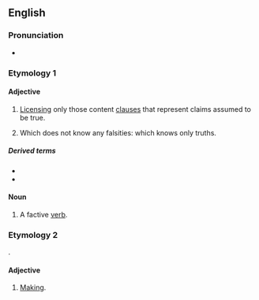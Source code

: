 ==English==

===Pronunciation===
* {{rhymes|en|æktɪv|s=2}}

===Etymology 1===
{{suffix|en|fact|ive}}

====Adjective====
{{examples|sense=grammar|
* Lord Kelvin did not ''reveal'' that heavier-than-air flying machines were impossible; he mistakenly believed it.
*: The verb ''reveal'' is '''factive'''.
* Lord Kelvin ''revealed'' that he considered heavier-than-air flying machines to be impossible.
*: The object of the '''factive''' verb ''reveal'', in this case, is a true statement about his mistaken belief.
}}
{{en-adj|-}}

# {{lb|en|grammar|of a verb}} [[license|Licensing]] only those content [[clause]]s that represent claims assumed to be true.
# {{lb|en|epistemology|of a knowing agent}} Which does not know any falsities: which knows only truths.

=====Derived terms=====
* {{l|en|factively}}
* {{l|en|factivity}}

====Noun====
{{en-noun}}

# {{lb|en|grammar}} A factive [[verb]].

===Etymology 2===
{{der|en|la|facere||to make}}.

====Adjective====
{{en-adj|-}}

# {{lb|en|obsolete}} [[make|Making]].